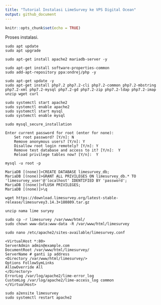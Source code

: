 ```yaml
---
title: "Tutorial Instalasi LimeSurvey ke VPS Digital Ocean"
output: github_document
---
```


```r
knitr::opts_chunk$set(echo = TRUE)
```

Proses instalasi.

```
sudo apt update
sudo apt upgrade
```

```
sudo apt-get install apache2 mariadb-server -y
```

```
sudo apt-get install software-properties-common
sudo add-apt-repository ppa:ondrej/php -y
```

```
sudo apt-get update -y
sudo apt-get install php7.2 php7.2-cli php7.2-common php7.2-mbstring php7.2-xml php7.2-mysql php7.2-gd php7.2-zip php7.2-ldap php7.2-imap unzip wget curl
```


```
sudo systemctl start apache2
sudo systemctl enable apache2
sudo systemctl start mysql
sudo systemctl enable mysql
```

```
sudo mysql_secure_installation
```


```
Enter current password for root (enter for none):
    Set root password? [Y/n]: N
    Remove anonymous users? [Y/n]: Y
    Disallow root login remotely? [Y/n]: Y
    Remove test database and access to it? [Y/n]:  Y
    Reload privilege tables now? [Y/n]:  Y
```


```
mysql -u root -p
```

```
MariaDB [(none)]>CREATE DATABASE limesurvey_db;
MariaDB [(none)]>GRANT ALL PRIVILEGES ON limesurvey_db.* TO 'limesurvey_user'@'localhost' IDENTIFIED BY 'password';
MariaDB [(none)]>FLUSH PRIVILEGES;
MariaDB [(none)]>\q
```


```
wget https://download.limesurvey.org/latest-stable-release/limesurvey3.14.3+180809.tar.gz
```

```
unzip nama lime suryey
```

```
sudo cp -r limesurvey /var/www/html/
sudo chown www-data:www-data -R /var/www/html/limesurvey
```


```
sudo nano /etc/apache2/sites-available/limesurvey.conf
```

```
<VirtualHost *:80>
ServerAdmin admin@example.com
DocumentRoot /var/www/html/limesurvey/
ServerName # ganti ip address
<Directory /var/www/html/limesurvey/>
Options FollowSymLinks
AllowOverride All
</Directory>
ErrorLog /var/log/apache2/lime-error_log
CustomLog /var/log/apache2/lime-access_log common
</VirtualHost>
```


```
sudo a2ensite limesurvey
sudo systemctl restart apache2
```

